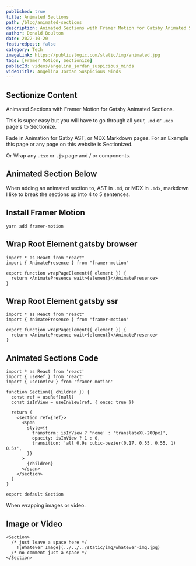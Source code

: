 ```yaml
---
published: true
title: Animated Sections
path: /blog/animated-sections
description: Animated Sections with Framer Motion for Gatsby Animated Sections.
author: Donald Boulton
date: 2022-10-20
featuredpost: false
category: Tech
imageLink: https://publiuslogic.com/static/img/animated.jpg
tags: [Framer Motion, Sectionize]
publicId: videos/angelina_jordan_suspicious_minds
videoTitle: Angelina Jordan Suspicious Minds
---
```


## Sectionize Content

Animated Sections with Framer Motion for Gatsby Animated Sections.

This is super easy but you will have to go through all your, `.md` or `.mdx` page's to Sectionize.

Fade in Animation for Gatby AST, or MDX Markdown pages. For an Example this page or any page on this website is Sectionized.

Or Wrap any `.tsx` or `.js` page and / or components.

## Animated Section Below

<Section>

When adding an animated section to, AST in `.md`, or MDX in `.mdx`, markdown I like to break the sections up into 4 to 5 sentences.

## Install Framer Motion

```bash:title=Install Framer Motion
yarn add framer-motion
```
</Section>

## Wrap Root Element gatsby browser

<Section>

```js:title=gatsby-browser
import * as React from "react"
import { AnimatePresence } from "framer-motion"

export function wrapPageElement({ element }) {
  return <AnimatePresence wait>{element}</AnimatePresence>
}
```
</Section>

## Wrap Root Element gatsby ssr

<Section>

```js:title=gatsby-ssr
import * as React from "react"
import { AnimatePresence } from "framer-motion"

export function wrapPageElement({ element }) {
  return <AnimatePresence wait>{element}</AnimatePresence>
}
```
</Section>

## Animated Sections Code

<Section>

```js:title=Animated Sections
import * as React from 'react'
import { useRef } from 'react'
import { useInView } from 'framer-motion'

function Section({ children }) {
  const ref = useRef(null)
  const isInView = useInView(ref, { once: true })

  return (
    <section ref={ref}>
      <span
        style={{
          transform: isInView ? 'none' : 'translateX(-200px)',
          opacity: isInView ? 1 : 0,
          transition: 'all 0.9s cubic-bezier(0.17, 0.55, 0.55, 1) 0.5s',
        }}
      >
        {children}
      </span>
    </section>
  )
}

export default Section
```

When wrapping images or video.

</Section>

## Image or Video

<Section>

```mdx:tile=Proper Wrapping
<Section>
  /* just leave a space here */
    ![Whatever Image](../../../static/img/whatever-img.jpg)
  /* no comment just a space */
</Section>
```

</Section>

<WavyHr className="mt-1 mb-1 text-fuchsia-600" />
